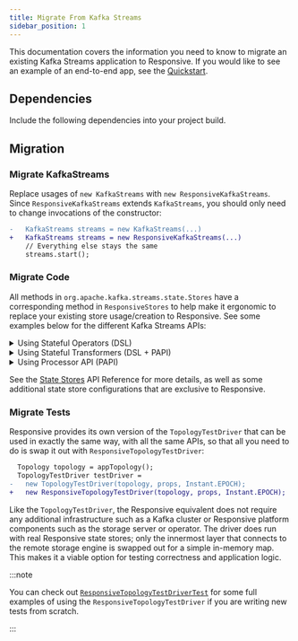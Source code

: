 ```yaml
---
title: Migrate From Kafka Streams
sidebar_position: 1
---
```



This documentation covers the information you need to know to migrate an
existing Kafka Streams application to Responsive. If you would like to see
an example of an end-to-end app, see the [Quickstart](/control-plane/quickstart).

## Dependencies

Include the following dependencies into your project build.

<PartialDependencies/>

## Migration

### Migrate KafkaStreams

Replace usages of `new KafkaStreams` with `new ResponsiveKafkaStreams`.
Since `ResponsiveKafkaStreams` extends `KafkaStreams`, you should only need
to change invocations of the constructor:

```diff showLineNumbers
-   KafkaStreams streams = new KafkaStreams(...)
+   KafkaStreams streams = new ResponsiveKafkaStreams(...)
    // Everything else stays the same
    streams.start();
```

### Migrate Code

All methods in `org.apache.kafka.streams.state.Stores` have a corresponding
method in `ResponsiveStores` to help make it ergonomic to replace your
existing store usage/creation to Responsive. See some examples below for
the different Kafka Streams APIs:

<details>
<summary>
Using Stateful Operators (DSL)
</summary>

:::success KIP-954

[KIP-954](https://cwiki.apache.org/confluence/display/KAFKA/KIP-954%3A+expand+default+DSL+store+configuration+to+custom+types)
was released in 3.7 and will make migrating DSL applications to Responsive as simple as a single
configuration change. Until then, follow this guide.

:::

:::note Avoid Unnecessary State

🦦 You may want to examine your original topology via `Topology#describe` in
order to locate the exact operators which are connected to state stores; Streams
may not always materialize state for all stateful operators. Adding
`Materialized` where there was not previously a store is not incorrect, but it
may cause unnecessary duplication of stored data that would otherwise be
optimized away.

:::

When using the DSL, state stores are either implicitly created as necessary
or explicitly materialized via the `Materialied` class. You can create a
Responsive store using `ResponsiveStores#materialized`:

```diff java showLineNumbers
  KTable<Long, Object> table = builder.table(
    topic,
-   Materialized.as(Stores.persistentKeyValueStore("table"),
+   ResponsiveStores.materialized(ResponsiveKeyValueParams.keyValue("table")
  );
```

Note that `Materialized.as(ResponsiveStores.keyValueStore("table"))`
will compile but will not perform important validation steps that prevent
errors. Make sure to always use the `ResponsiveStores.materialized` method.
</details>

<details>
<summary>
Using Stateful Transformers (DSL + PAPI)
</summary>

If you are using the DSL in conjunction with the PAPI, you must register stores
manually with the `StreamsBuilder`. These stores should be modified to use
`ResponsiveStores`:

```diff java showLineNumbers
  StreamsBuilder builder = new StreamsBuilder();
  builder.addStateStore(
-   Stores.keyValueStoreBuilder(Stores.persistentKeyValueStore(
+   ResponsiveStores.keyValueStoreBuilder(ResponsiveStores.keyValueStore(
      ...
    );
  );

  // this stays the same
  builder.process(() -> new Processor() {
    @Override public void init(final ProcessorContext context) {
      store = context.getStateStore(...);
    }
  }
```

</details>

<details>
<summary>
Using Processor API (PAPI)
</summary>

If you are using the PAPI, you must register stores manually with the
`Topology`. These stores should be modified to use `ResponsiveStores`:

```diff showLineNumbers
  Topology topology = new Topology();

  topology.addStateStore(
-   Stores.keyValueStoreBuilder(Stores.persistentKeyValueStore(...), ...),
+   ResponsiveStores.keyValueStoreBuilder(ResponsiveStores.keyValueStore(...), ...),
    "processor-1"
  );

  // this stays the same
  topology.addProcessor("processor-1", () -> new Processor(){
    @Override public void init(final ProcessorContext context) {
      store = context.getStateStore(...);
    }
  });
```

</details>

See the [State Stores](/java-sdk/stores) API Reference for
more details, as well as some additional state store configurations that are
exclusive to Responsive.

### Migrate Tests

Responsive provides its own version of the `TopologyTestDriver` that can be
used in exactly the same way, with all the same APIs, so that all you need
to do is swap it out with `ResponsiveTopologyTestDriver`:

```diff showLineNumbers
  Topology topology = appTopology();
  TopologyTestDriver testDriver =
-   new TopologyTestDriver(topology, props, Instant.EPOCH);
+   new ResponsiveTopologyTestDriver(topology, props, Instant.EPOCH);
```

Like the `TopologyTestDriver`, the Responsive equivalent does not require any
additional infrastructure such as a Kafka cluster or Responsive platform
components such as the storage server or operator. The driver does run with
real Responsive state stores; only the innermost layer that connects to the
remote storage engine is swapped out for a simple in-memory map. This makes
it a viable option for testing correctness and application logic.

:::note

You can check out [`ResponsiveTopologyTestDriverTest`](https://github.com/responsivedev/responsive-pub/blob/main/responsive-test-utils/src/test/java/dev/responsive/kafka/api/ResponsiveTopologyTestDriverTest.java)
for some full examples of using the `ResponsiveTopologyTestDriver` if you are
writing new tests from scratch.

:::